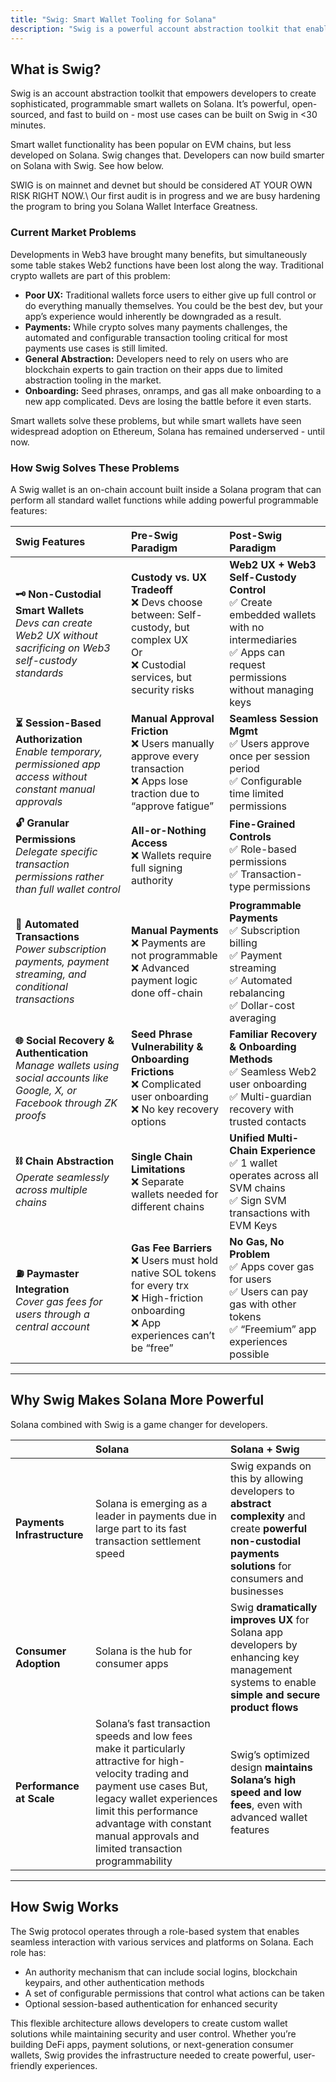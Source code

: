 ```yaml
---
title: "Swig: Smart Wallet Tooling for Solana"
description: "Swig is a powerful account abstraction toolkit that enables developers to create advanced, programmable Solana smart wallets with features like delegated access controls, fine-grained permissions, social recovery, and cross-chain compatibility."
---
```


## **What is Swig?**

Swig is an account abstraction toolkit that empowers developers to create sophisticated, programmable smart wallets on Solana. It’s powerful, open-sourced, and fast to build on - most use cases can be built on Swig in \<30 minutes.

Smart wallet functionality has been popular on EVM chains, but less developed on Solana. Swig changes that. Developers can now build smarter on Solana with Swig. See how below.

<Note>
  SWIG is on mainnet and devnet but should be considered AT YOUR OWN RISK RIGHT NOW.\
  Our first audit is in progress and we are busy hardening the program to bring you Solana Wallet Interface Greatness.
</Note>

### **Current Market Problems**

Developments in Web3 have brought many benefits, but simultaneously some table stakes Web2 functions have been lost along the way. Traditional crypto wallets are part of this problem:

- **Poor UX:** Traditional wallets force users to either give up full control or do everything manually themselves. You could be the best dev, but your app’s experience would inherently be downgraded as a result.
- **Payments:** While crypto solves many payments challenges, the automated and configurable transaction tooling critical for most payments use cases is still limited.
- **General Abstraction:** Developers need to rely on users who are blockchain experts to gain traction on their apps due to limited abstraction tooling in the market.
- **Onboarding:** Seed phrases, onramps, and gas all make onboarding to a new app complicated. Devs are losing the battle before it even starts.

Smart wallets solve these problems, but while smart wallets have seen widespread adoption on Ethereum, Solana has remained underserved - until now.

### **How Swig Solves These Problems**

A Swig wallet is an on-chain account built inside a Solana program that can perform all standard wallet functions while adding powerful programmable features:

| Swig Features                                                                                                                       | Pre-Swig Paradigm                                                                                                                                     | Post-Swig Paradigm                                                                                                                                         |
| :---------------------------------------------------------------------------------------------------------------------------------- | :---------------------------------------------------------------------------------------------------------------------------------------------------- | :--------------------------------------------------------------------------------------------------------------------------------------------------------- |
| **🗝️ Non-Custodial Smart Wallets** <br /> _Devs can create Web2 UX without sacrificing on Web3 self-custody standards_             | **Custody vs. UX Tradeoff** <br />❌ Devs choose between: Self-custody, but complex UX <br />Or<br />❌ Custodial services, but security risks          | **Web2 UX \+ Web3 Self-Custody Control** <br />✅ Create embedded wallets with no intermediaries <br />✅ Apps can request permissions without managing keys |
| **⏳ Session-Based Authorization** <br /> _Enable temporary, permissioned app access without constant manual approvals_              | **Manual Approval Friction** <br />❌ Users manually approve every transaction <br />❌ Apps lose traction due to “approve fatigue”                     | **Seamless Session Mgmt**<br />✅ Users approve once per session period <br />✅ Configurable time limited permissions                                       |
| **🔓 Granular Permissions** <br /> _Delegate specific transaction permissions rather than full wallet control_                      | **All-or-Nothing Access** <br />❌ Wallets require full signing authority                                                                              | **Fine-Grained Controls** <br />✅ Role-based permissions <br />✅ Transaction-type permissions                                                              |
| **🔄 Automated Transactions** <br /> _Power subscription payments, payment streaming, and conditional transactions_                 | **Manual Payments**<br />❌ Payments are not programmable <br />❌ Advanced payment logic done off-chain                                                | **Programmable Payments**<br />✅ Subscription billing <br />✅ Payment streaming <br />✅ Automated rebalancing <br />✅ Dollar-cost averaging                |
| **🌐 Social Recovery & Authentication** <br /> _Manage wallets using social accounts like Google, X, or Facebook through ZK proofs_ | **Seed Phrase Vulnerability & Onboarding Frictions** <br />❌ Complicated user onboarding <br />❌ No key recovery options                              | **Familiar Recovery & Onboarding Methods** <br />✅ Seamless Web2 user onboarding <br />✅ Multi-guardian recovery with trusted contacts                     |
| **⛓️ Chain Abstraction** <br /> _Operate seamlessly across multiple chains_                                                         | **Single Chain Limitations** <br />❌ Separate wallets needed for different chains                                                                     | **Unified Multi-Chain Experience**<br />✅ 1 wallet operates across all SVM chains <br />✅ Sign SVM transactions with EVM Keys                              |
| **⛽ Paymaster Integration** <br /> _Cover gas fees for users through a central account_                                             | **Gas Fee Barriers** <br />❌ Users must hold native SOL tokens for every trx <br />❌ High-friction onboarding <br />❌ App experiences can’t be “free” | **No Gas, No Problem** <br />✅ Apps cover gas for users <br />✅ Users can pay gas with other tokens <br />✅ “Freemium” app experiences possible            |

---

## **Why Swig Makes Solana More Powerful**

Solana combined with Swig is a game changer for developers.

|                             | Solana                                                                                                                                                                                                                                                               | Solana \+ Swig                                                                                                                                               |
| :-------------------------- | :------------------------------------------------------------------------------------------------------------------------------------------------------------------------------------------------------------------------------------------------------------------- | :----------------------------------------------------------------------------------------------------------------------------------------------------------- |
| **Payments Infrastructure** | Solana is emerging as a leader in payments due in large part to its fast transaction settlement speed                                                                                                                                                                | Swig expands on this by allowing developers to **abstract complexity** and create **powerful non-custodial payments solutions** for consumers and businesses |
| **Consumer Adoption**       | Solana is the hub for consumer apps                                                                                                                                                                                                                                  | Swig **dramatically improves UX** for Solana app developers by enhancing key management systems to enable **simple and secure product flows**                |
| **Performance at Scale**    | Solana’s fast transaction speeds and low fees make it particularly attractive for high-velocity trading and payment use cases But, legacy wallet experiences limit this performance advantage with constant manual approvals and limited transaction programmability | Swig’s optimized design **maintains Solana’s high speed and low fees**, even with advanced wallet features                                                   |

---

## **How Swig Works**

The Swig protocol operates through a role-based system that enables seamless interaction with various services and platforms on Solana. Each role has:

- An authority mechanism that can include social logins, blockchain keypairs, and other authentication methods
- A set of configurable permissions that control what actions can be taken
- Optional session-based authentication for enhanced security

This flexible architecture allows developers to create custom wallet solutions while maintaining security and user control. Whether you’re building DeFi apps, payment solutions, or next-generation consumer wallets, Swig provides the infrastructure needed to create powerful, user-friendly experiences.